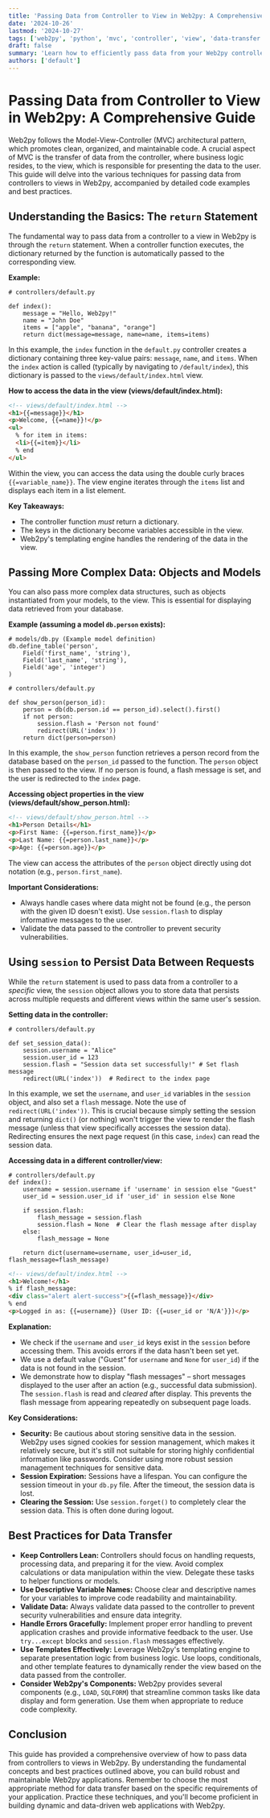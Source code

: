 ```yaml
---
title: 'Passing Data from Controller to View in Web2py: A Comprehensive Guide'
date: '2024-10-26'
lastmod: '2024-10-27'
tags: ['web2py', 'python', 'mvc', 'controller', 'view', 'data-transfer', 'web-development']
draft: false
summary: 'Learn how to efficiently pass data from your Web2py controllers to your views. This guide covers the basics, advanced techniques, and best practices for data handling in Web2py applications.'
authors: ['default']
---
```


# Passing Data from Controller to View in Web2py: A Comprehensive Guide

Web2py follows the Model-View-Controller (MVC) architectural pattern, which promotes clean, organized, and maintainable code. A crucial aspect of MVC is the transfer of data from the controller, where business logic resides, to the view, which is responsible for presenting the data to the user. This guide will delve into the various techniques for passing data from controllers to views in Web2py, accompanied by detailed code examples and best practices.

## Understanding the Basics: The `return` Statement

The fundamental way to pass data from a controller to a view in Web2py is through the `return` statement. When a controller function executes, the dictionary returned by the function is automatically passed to the corresponding view.

**Example:**

```plaintext
# controllers/default.py

def index():
    message = "Hello, Web2py!"
    name = "John Doe"
    items = ["apple", "banana", "orange"]
    return dict(message=message, name=name, items=items)
```

In this example, the `index` function in the `default.py` controller creates a dictionary containing three key-value pairs: `message`, `name`, and `items`. When the `index` action is called (typically by navigating to `/default/index`), this dictionary is passed to the `views/default/index.html` view.

**How to access the data in the view (views/default/index.html):**

```html
<!-- views/default/index.html -->
<h1>{{=message}}</h1>
<p>Welcome, {{=name}}!</p>
<ul>
  % for item in items:
  <li>{{=item}}</li>
  % end
</ul>
```

Within the view, you can access the data using the double curly braces `{{=variable_name}}`. The view engine iterates through the `items` list and displays each item in a list element.

**Key Takeaways:**

- The controller function _must_ return a dictionary.
- The keys in the dictionary become variables accessible in the view.
- Web2py's templating engine handles the rendering of the data in the view.

## Passing More Complex Data: Objects and Models

You can also pass more complex data structures, such as objects instantiated from your models, to the view. This is essential for displaying data retrieved from your database.

**Example (assuming a model `db.person` exists):**

```plaintext
# models/db.py (Example model definition)
db.define_table('person',
    Field('first_name', 'string'),
    Field('last_name', 'string'),
    Field('age', 'integer')
)

# controllers/default.py

def show_person(person_id):
    person = db(db.person.id == person_id).select().first()
    if not person:
        session.flash = 'Person not found'
        redirect(URL('index'))
    return dict(person=person)
```

In this example, the `show_person` function retrieves a person record from the database based on the `person_id` passed to the function. The `person` object is then passed to the view. If no person is found, a flash message is set, and the user is redirected to the `index` page.

**Accessing object properties in the view (views/default/show_person.html):**

```html
<!-- views/default/show_person.html -->
<h1>Person Details</h1>
<p>First Name: {{=person.first_name}}</p>
<p>Last Name: {{=person.last_name}}</p>
<p>Age: {{=person.age}}</p>
```

The view can access the attributes of the `person` object directly using dot notation (e.g., `person.first_name`).

**Important Considerations:**

- Always handle cases where data might not be found (e.g., the person with the given ID doesn't exist). Use `session.flash` to display informative messages to the user.
- Validate the data passed to the controller to prevent security vulnerabilities.

## Using `session` to Persist Data Between Requests

While the `return` statement is used to pass data from a controller to a _specific_ view, the `session` object allows you to store data that persists across multiple requests and different views within the same user's session.

**Setting data in the controller:**

```plaintext
# controllers/default.py

def set_session_data():
    session.username = "Alice"
    session.user_id = 123
    session.flash = "Session data set successfully!" # Set flash message
    redirect(URL('index'))  # Redirect to the index page
```

In this example, we set the `username`, and `user_id` variables in the `session` object, and also set a `flash` message. Note the use of `redirect(URL('index'))`. This is crucial because simply setting the session and returning `dict()` (or nothing) won't trigger the view to render the flash message (unless that view specifically accesses the session data). Redirecting ensures the next page request (in this case, `index`) can read the session data.

**Accessing data in a different controller/view:**

```plaintext
# controllers/default.py
def index():
    username = session.username if 'username' in session else "Guest"
    user_id = session.user_id if 'user_id' in session else None

    if session.flash:
        flash_message = session.flash
        session.flash = None  # Clear the flash message after display
    else:
        flash_message = None

    return dict(username=username, user_id=user_id, flash_message=flash_message)
```

```html
<!-- views/default/index.html -->
<h1>Welcome!</h1>
% if flash_message:
<div class="alert alert-success">{{=flash_message}}</div>
% end
<p>Logged in as: {{=username}} (User ID: {{=user_id or 'N/A'}})</p>
```

**Explanation:**

- We check if the `username` and `user_id` keys exist in the `session` before accessing them. This avoids errors if the data hasn't been set yet.
- We use a default value ("Guest" for `username` and `None` for `user_id`) if the data is not found in the session.
- We demonstrate how to display "flash messages" – short messages displayed to the user after an action (e.g., successful data submission). The `session.flash` is read and _cleared_ after display. This prevents the flash message from appearing repeatedly on subsequent page loads.

**Key Considerations:**

- **Security:** Be cautious about storing sensitive data in the session. Web2py uses signed cookies for session management, which makes it relatively secure, but it's still not suitable for storing highly confidential information like passwords. Consider using more robust session management techniques for sensitive data.
- **Session Expiration:** Sessions have a lifespan. You can configure the session timeout in your `db.py` file. After the timeout, the session data is lost.
- **Clearing the Session:** Use `session.forget()` to completely clear the session data. This is often done during logout.

## Best Practices for Data Transfer

- **Keep Controllers Lean:** Controllers should focus on handling requests, processing data, and preparing it for the view. Avoid complex calculations or data manipulation within the view. Delegate these tasks to helper functions or models.
- **Use Descriptive Variable Names:** Choose clear and descriptive names for your variables to improve code readability and maintainability.
- **Validate Data:** Always validate data passed to the controller to prevent security vulnerabilities and ensure data integrity.
- **Handle Errors Gracefully:** Implement proper error handling to prevent application crashes and provide informative feedback to the user. Use `try...except` blocks and `session.flash` messages effectively.
- **Use Templates Effectively:** Leverage Web2py's templating engine to separate presentation logic from business logic. Use loops, conditionals, and other template features to dynamically render the view based on the data passed from the controller.
- **Consider Web2py's Components:** Web2py provides several components (e.g., `LOAD`, `SQLFORM`) that streamline common tasks like data display and form generation. Use them when appropriate to reduce code complexity.

## Conclusion

This guide has provided a comprehensive overview of how to pass data from controllers to views in Web2py. By understanding the fundamental concepts and best practices outlined above, you can build robust and maintainable Web2py applications. Remember to choose the most appropriate method for data transfer based on the specific requirements of your application. Practice these techniques, and you'll become proficient in building dynamic and data-driven web applications with Web2py.

